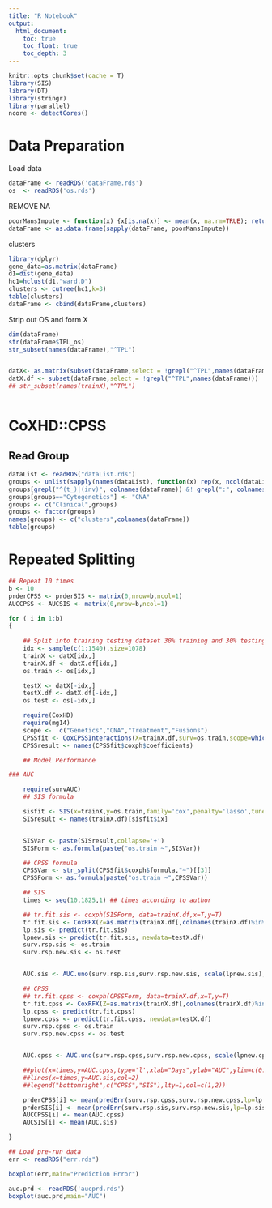 ```yaml
---
title: "R Notebook"
output:
  html_document:
    toc: true
    toc_float: true
    toc_depth: 3
---
```


```r
knitr::opts_chunk$set(cache = T)
library(SIS)
library(DT)
library(stringr)
library(parallel)
ncore <- detectCores()
```
# Data Preparation

Load data

```r
dataFrame <- readRDS('dataFrame.rds')
os  <- readRDS('os.rds')
```

REMOVE NA

```r

poorMansImpute <- function(x) {x[is.na(x)] <- mean(x, na.rm=TRUE); return(x)}
dataFrame <- as.data.frame(sapply(dataFrame, poorMansImpute))

```

clusters

```r

library(dplyr)
gene_data=as.matrix(dataFrame)
d1=dist(gene_data)
hc1=hclust(d1,"ward.D")
clusters <- cutree(hc1,k=3)
table(clusters)
dataFrame <- cbind(dataFrame,clusters)

```


Strip out OS and form X

```r
dim(dataFrame)
str(dataFrame$TPL_os)
str_subset(names(dataFrame),"^TPL")


datX<- as.matrix(subset(dataFrame,select = !grepl("^TPL",names(dataFrame))))
datX.df <- subset(dataFrame,select = !grepl("^TPL",names(dataFrame)))
## str_subset(names(trainX),"^TPL")



```

# CoXHD::CPSS



## Read Group
```r
dataList <- readRDS("dataList.rds")
groups <- unlist(sapply(names(dataList), function(x) rep(x, ncol(dataList[[x]]))))
groups[grepl("^(t_)|(inv)", colnames(dataFrame)) &! grepl(":", colnames(dataFrame))] <- "Fusions"
groups[groups=="Cytogenetics"] <- "CNA"
groups <- c("Clinical",groups)
groups <- factor(groups)
names(groups) <- c("clusters",colnames(dataFrame))
table(groups)


```

# Repeated Splitting

```r

## Repeat 10 times
b <- 10
prderCPSS <- prderSIS <- matrix(0,nrow=b,ncol=1)
AUCCPSS <- AUCSIS <- matrix(0,nrow=b,ncol=1)

for ( i in 1:b)
{
    
    ## Split into training testing dataset 30% training and 30% testing
    idx <- sample(c(1:1540),size=1078)
    trainX <- datX[idx,]
    trainX.df <- datX.df[idx,]
    os.train <- os[idx,]

    testX <- datX[-idx,]
    testX.df <- datX.df[-idx,]
    os.test <- os[-idx,]

    require(CoxHD)
    require(mg14)
    scope <-  c("Genetics","CNA","Treatment","Fusions")
    CPSSfit <- CoxCPSSInteractions(X=trainX.df,surv=os.train,scope=which(groups %in% scope),mc.cores=ncore)
    CPSSresult <- names(CPSSfit$coxph$coefficients)

    ## Model Performance

### AUC

    require(survAUC)
    ## SIS formula

    sisfit <- SIS(x=trainX,y=os.train,family='cox',penalty='lasso',tune='bic',iter=FALSE)
    SISresult <- names(trainX.df)[sisfit$ix]


    SISVar <- paste(SISresult,collapse='+')
    SISForm <- as.formula(paste("os.train ~",SISVar))

    ## CPSS formula
    CPSSVar <- str_split(CPSSfit$coxph$formula,"~")[[3]]
    CPSSForm <- as.formula(paste("os.train ~",CPSSVar))

    ## SIS
    times <- seq(10,1825,1) ## times according to author

    ## tr.fit.sis <- coxph(SISForm, data=trainX.df,x=T,y=T)
    tr.fit.sis <- CoxRFX(Z=as.matrix(trainX.df[,colnames(trainX.df)%in%SISresult]),surv=os.train)
    lp.sis <- predict(tr.fit.sis)
    lpnew.sis <- predict(tr.fit.sis, newdata=testX.df)
    surv.rsp.sis <- os.train
    surv.rsp.new.sis <- os.test


    AUC.sis <- AUC.uno(surv.rsp.sis,surv.rsp.new.sis, scale(lpnew.sis),times)$auc

    ## CPSS
    ## tr.fit.cpss <- coxph(CPSSForm, data=trainX.df,x=T,y=T)
    tr.fit.cpss <- CoxRFX(Z=as.matrix(trainX.df[,colnames(trainX.df)%in%CPSSresult]),surv=os.train)
    lp.cpss <- predict(tr.fit.cpss)
    lpnew.cpss <- predict(tr.fit.cpss, newdata=testX.df)
    surv.rsp.cpss <- os.train
    surv.rsp.new.cpss <- os.test


    AUC.cpss <- AUC.uno(surv.rsp.cpss,surv.rsp.new.cpss, scale(lpnew.cpss),times)$auc

    ##plot(x=times,y=AUC.cpss,type='l',xlab="Days",ylab="AUC",ylim=c(0.4,0.7))
    ##lines(x=times,y=AUC.sis,col=2)
    ##legend("bottomright",c("CPSS","SIS"),lty=1,col=c(1,2))

    prderCPSS[i] <- mean(predErr(surv.rsp.cpss,surv.rsp.new.cpss,lp=lp.cpss, lpnew=lpnew.cpss,times=times)$error)
    prderSIS[i] <- mean(predErr(surv.rsp.sis,surv.rsp.new.sis,lp=lp.sis, lpnew=lpnew.sis,times=times)$error)
    AUCCPSS[i] <- mean(AUC.cpss)
    AUCSIS[i] <- mean(AUC.sis)

}


```

```r
## Load pre-run data
err <- readRDS("err.rds")

boxplot(err,main="Prediction Error")

```

```r
auc.prd <- readRDS('aucprd.rds')
boxplot(auc.prd,main="AUC")
```
